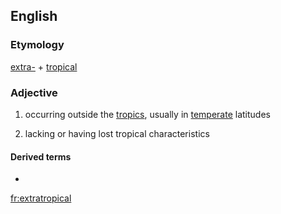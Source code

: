==English==

===Etymology===
[[extra-]] + [[tropical]]

===Adjective===
{{en-adj}}

# occurring outside the [[tropics]], usually in [[temperate]] latitudes
# {{label|en|meteorology}} lacking or having lost tropical characteristics

====Derived terms====
* {{l|en|extratropical cyclone}}

[[fr:extratropical]]